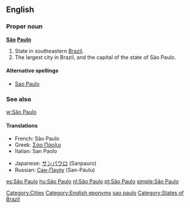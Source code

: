 ==English==
{{wikipedia}}

===Proper noun===
'''[[São]] [[Paulo]]'''

# State in southeastern [[Brazil]].
# The largest city in Brazil, and the capital of the state of São Paulo.

====Alternative spellings====
* [[Sao Paulo]]

===See also===
[[w:São Paulo]]

====Translations====
{{rfc-level|Translations at L4+ not in L3 POS section}}
{{top}}
* French: São Paulo
* Greek: [[Σάο Πάολο]]
* Italian: San Paolo
{{mid}}
* Japanese: [[サンパウロ]] (Sanpauro)
* Russian: [[Сан-Паулу]] (San-Páulu)
{{bottom}}

[[Category:Cities]]
[[Category:English eponyms]]
[[Category:English words spelled with diacritics|sao paulo]]
[[Category:States of Brazil]]

[[es:São Paulo]]
[[hu:São Paulo]]
[[nl:São Paulo]]
[[pt:São Paulo]]
[[simple:São Paulo]]